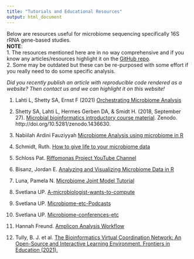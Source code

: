 ```yaml
---
title: "Tutorials and Educational Resources"
output: html_document
---
```




Below are resources useful for microbiome sequencing specifically 16S rRNA gene-based studies.   
**NOTE**:    
1. The resources mentioned here are in no way comprehensive and if you know any articles/resources highlight it on the [GitHub repo](https://github.com/microsud/Tools-Microbiome-Analysis/issues).   
2. Some may be outdated but these can be re-purposed with some effort if you really need to do some specific analysis.    

*Did you recently publish an article with reproducible code rendered as a website? Then contact us and we can highlight it on this website!*   

1.	Lahti L, Shetty SA, Ernst F (2021)  [Orchestrating Microbiome Analysis](https://microbiome.github.io/OMA/)    

2.	Shetty SA, Lahti L, Hermes Gerben DA, & Smidt H. (2018, September 27). [Microbial bioinformatics introductory course material](https://mibwurrepo.github.io/Microbial-bioinformatics-introductory-course-Material-2018/introduction.html). Zenodo. http://doi.org/10.5281/zenodo.1436630.    

3. Nabiilah Ardini Fauziyyah [Microbiome Analysis using microbiome in R](https://rpubs.com/nabiilahardini/microbiome)   

4. Schmidt, Ruth. [How to give life to your microbiome data](https://towardsdatascience.com/how-to-give-life-to-your-microbiome-data-using-plotly-r-1892281183cf)   

5. Schloss Pat. [Riffomonas Project YouTube Channel](https://www.youtube.com/channel/UCGuktEl5InrcxPfCjmPWxsA)  

6. Bisanz, Jordan E. [Analyzing and Visualizing Microbiome Data in R](https://jbisanz.github.io/MicrobiomeWorkshop2020/rvis/index.html)   

7. Luna, Pamela N. [Microbiome Joint Model Tutorial](https://pamelanluna.github.io/mbjm-tutorial/)   
8. Svetlana UP. [A-microbiologist-wants-to-compute](https://github.com/SvetlanaUP/A-microbiologist-wants-to-compute)  

9. Svetlana UP. [Microbiome-etc-Podcasts](https://github.com/SvetlanaUP/Microbiome-etc-Podcasts)  

10. Svetlana UP. [Microbiome-conferences-etc](https://github.com/SvetlanaUP/Microbiome-conferences-c)    

11. Hannah Freund. [Amplicon Analysis Workflow](https://hlfreund.github.io/workflows.github.io/amplicon_workflow.html)    

12. Tully, B. J. et al. [The Bioinformatics Virtual Coordination Network: An Open-Source and Interactive Learning Environment. Frontiers in Education (2021).](https://www.frontiersin.org/articles/10.3389/feduc.2021.711618/full)   





